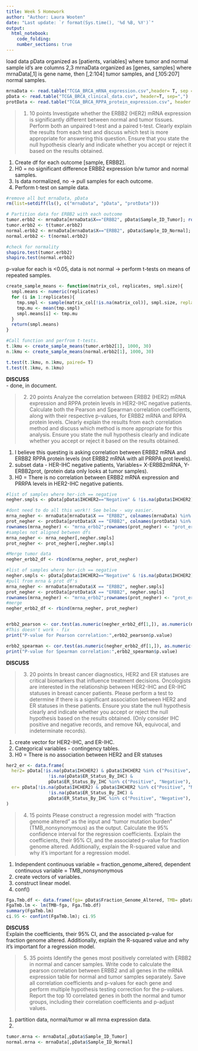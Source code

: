 ```yaml
---
title: Week 5 Homework 
author: "Author: Laura Wooten"
date: "Last update: `r format(Sys.time(), '%d %B, %Y')`" 
output: 
  html_notebook:
    code_folding: 
    number_sections: true
---
```

load data
pData organized as [patients, variables] where tumor and normal sample id's are columns 2,3
mrnaData organized as [genes, samples] where mrnaData[,1] is gene name, then [,2:104] tumor samples, and [,105:207] normal samples.  
```r
mrnaData <- read.table("TCGA_BRCA_mRNA_expression.csv",header= T, sep = ",")
pData <- read.table("TCGA_BRCA_clinical_data.csv", header=T, sep=",")
protData <- read.table("TCGA_BRCA_RPPA_protein_expression.csv", header = T, sep = ",")
```


> 1. 10 points Investigate whether the ERBB2 (HER2) mRNA expression is significantly different between normal and tumor tissues. Perform both an unpaired t-test and a paired t-test. Clearly explain the results from each test and discuss which test is more appropriate for answering this question. Ensure that you state the null hypothesis clearly and indicate whether you accept or reject it based on the results obtained.

1. Create df for each outcome [sample, ERBB2].  
2. H0 = no significant difference ERBB2 expression b/w tumor and normal samples.  
3. Is data normalized, no -> pull samples for each outcome.  
4. Perform t-test on sample data.

```r
#remove all but mrnaData, pData
rm(list=setdiff(ls(), c("mrnaData", "pData", "protData")))
```

```r
# Partition data for ERBB2 with each outcome
tumor.erbb2 <- mrnaData[mrnaData$X=="ERBB2", pData$Sample_ID_Tumor]; rownames(tumor.erbb2) <- "ERBB2"
tumor.erbb2 <- t(tumor.erbb2)
normal.erbb2 <- mrnaData[mrnaData$X=="ERBB2", pData$Sample_ID_Normal]; rownames(normal.erbb2) <- "ERBB2"
normal.erbb2 <- t(normal.erbb2)

#check for normality
shapiro.test(tumor.erbb2)
shapiro.test(normal.erbb2)
```
p-value for each is <0.05, data is not normal -> perform t-tests on means of repeated samples.  

```r
create_sample_means <- function(matrix_col, replicates, smpl.size){
  smpl.means <- numeric(replicates)
  for (i in 1:replicates){
    tmp.smpl <- sample(matrix_col[!is.na(matrix_col)], smpl.size, replace = T) #set to replace so that each sample is independent
    tmp.mu <- mean(tmp.smpl)
    smpl.means[i] <- tmp.mu
  }
  return(smpl.means)
}

```

```r
#Call function and perfrom t-tests.
t.1kmu <- create_sample_means(tumor.erbb2[1], 1000, 30)
n.1kmu <- create_sample_means(normal.erbb2[1], 1000, 30)

t.test(t.1kmu, n.1kmu, paired= T)
t.test(t.1kmu, n.1kmu)

```
**DISCUSS**  
- done, in document.  

>2. 20 points Analyze the correlation between ERBB2 (HER2) mRNA expression and RPPA protein levels in HER2-IHC negative patients. Calculate both the Pearson and Spearman correlation coefficients, along with their respective p-values, for ERBB2 mRNA and RPPA protein levels. Clearly explain the results from each correlation method and discuss which method is more appropriate for this analysis. Ensure you state the null hypothesis clearly and indicate whether you accept or reject it based on the results obtained.

1. I believe this questing is asking correlation between ERBB2 mRNA and ERBB2 RPPA protein levels (not ERBB2 mRNA with all PRRPA prot levels).   
2. subset data - HER-IHC negative patients, Variables= X-ERBB2mRNA, Y-ERBB2prot, (protein data only looks at tumor samples).  
3. H0 = There is no correlation between ERBB2 mRNA expression and PRRPA levels in HER2-IHC negative patients.

```r
#list of samples where her-ich == negative
negher.smpls <- pData[pData$IHCHER2=="Negative" & !is.na(pData$IHCHER2),"Sample_ID_Tumor"]

#dont need to do all this work!! See below - way easier.
mrna_negher <- mrnaData[mrnaData$X == "ERBB2", colnames(mrnaData) %in% negher.smpls] 
prot_negher <- protData[protData$X == "ERBB2", colnames(protData) %in% negher.smpls]
rownames(mrna_negher) <- "mrna_erbb2";rownames(prot_negher) <- "prot_erbb2"
#samples not aligned between dfs
mrna_negher <- mrna_negher[,negher.smpls]
prot_negher <- prot_negher[,negher.smpls]

#Merge tumor data
negher_erbb2_df <- rbind(mrna_negher, prot_negher)

```

```r
#list of samples where her-ich == negative
negher.smpls <- pData[pData$IHCHER2=="Negative" & !is.na(pData$IHCHER2),"Sample_ID_Tumor"]
#pull from mrna & prot df's
mrna_negher <- mrnaData[mrnaData$X == "ERBB2", negher.smpls]
prot_negher <- protData[protData$X == "ERBB2", negher.smpls]
rownames(mrna_negher) <- "mrna_erbb2";rownames(prot_negher) <- "prot_erbb2"
#merge 
negher_erbb2_df <- rbind(mrna_negher, prot_negher)


erbb2_pearson <- cor.test(as.numeric(negher_erbb2_df[1,]), as.numeric(negher_erbb2_df[2,]), method = "pearson")
#This doesn't work - fix
print("P-value for Pearson correlation:",erbb2_pearson$p.value)

erbb2_spearman <- cor.test(as.numeric(negher_erbb2_df[1,]), as.numeric(negher_erbb2_df[2,]), method = "spearman")
print("P-value for Spearman correlation:",erbb2_spearman$p.value)
```
**DISCUSS**  

>3. 20 points In breast cancer diagnostics, HER2 and ER statuses are critical biomarkers that influence treatment decisions. Oncologists are interested in the relationship between HER2-IHC and ER-IHC statuses in breast cancer patients. Please perform a test to determine if there is a significant association between HER2 and ER statuses in these patients. Ensure you state the null hypothesis clearly and indicate whether you accept or reject the null hypothesis based on the results obtained. (Only consider IHC positive and negative records, and remove NA, equivocal, and indeterminate records).

1. create vector for HER2-IHC, and ER-IHC.  
2. Categorical variables - contingency tables.  
3. H0 = There is no association between HER2 and ER statuses
```r
her2_er <- data.frame(
  her2= pData[!is.na(pData$IHCHER2) & pData$IHCHER2 %in% c("Positive", "Negative") &
                !is.na(pData$ER_Status_By_IHC) & 
                pData$ER_Status_By_IHC %in% c("Positive", "Negative"), "IHCHER2"],
  er= pData[!is.na(pData$IHCHER2) & pData$IHCHER2 %in% c("Positive", "Negative") &
                !is.na(pData$ER_Status_By_IHC) & 
                pData$ER_Status_By_IHC %in% c("Positive", "Negative"), "ER_Status_By_IHC"]
)
```


>4. 15 points Please construct a regression model with “fraction genome altered” as the input and “tumor mutation burden” (TMB_nonsynonymous) as the output. Calculate the 95% confidence interval for the regression coefficients. Explain the coefficients, their 95% CI, and the associated p-value for fraction genome altered. Additionally, explain the R-squared value and why it’s important for a regression model.

1. Independent continuous variable = fraction_genome_altered, dependent continuous variable = TMB_nonsynonymous  
2. create vectors of variables.  
3. construct linear model.  
4. conf()  

```r
Fga.Tmb.df <- data.frame(fga= pData$Fraction_Genome_Altered, TMB= pData$TMB_nonsynonymous)
FgaTmb.lm <- lm(TMB~fga, Fga.Tmb.df)
summary(FgaTmb.lm)
ci.95 <- confint(FgaTmb.lm); ci.95 
```
**DISCUSS**  
Explain the coefficients, their 95% CI, and the associated p-value for fraction genome altered. Additionally, explain the R-squared value and why it’s important for a regression model. 

>5. 35 points Identify the genes most positively correlated with ERBB2 in normal and cancer samples. Write code to calculate the pearson correlation between ERBB2 and all genes in the mRNA expression table for normal and tumor samples separately. Save all correlation coefficients and p-values for each gene and perform multiple hypothesis testing correction for the p-values. Report the top 10 correlated genes in both the normal and tumor groups, including their correlation coefficients and p-adjust values.

1. partition data, normal/tumor w all mrna expression data.  
2. 

```r
tumor.mrna <- mrnaData[,pData$Sample_ID_Tumor]
normal.mrna <- mrnaData[,pData$Sample_ID_Normal]


```

